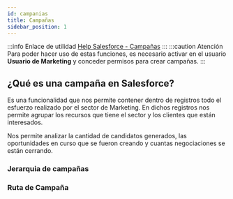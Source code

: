 ```yaml
---
id: campanias
title: Campañas
sidebar_position: 1
---
```

:::info Enlace de utilidad
[Help Salesforce - Campañas](https://help.salesforce.com/s/articleView?id=sf.campaigns_def.htm&type=5)
:::
:::caution Atención
Para poder hacer uso de estas funciones, es necesario activar en el usuario **Usuario de Marketing** y conceder permisos para
crear campañas.
:::

## ¿Qué es una campaña en Salesforce?
Es una funcionalidad que nos permite contener dentro de registros todo el esfuerzo realizado por el sector de Marketing.
En dichos registros nos permite agrupar los recursos que tiene el sector y los clientes que están interesados.

Nos permite analizar la cantidad de candidatos generados, las oportunidades en curso que se fueron creando y cuantas
negociaciones se están cerrando.

### Jerarquia de campañas
### Ruta de Campaña